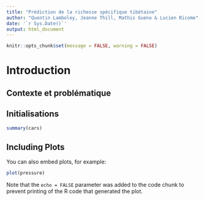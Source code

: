 ```yaml
---
title: "Prédiction de la richesse spécifique tibétaine"
author: "Quentin Lamboley, Jeanne Thill, Mathis Gueno & Lucien Ricome"
date: '`r Sys.Date()`'
output: html_document
---
```


```r
knitr::opts_chunk$set(message = FALSE, warning = FALSE)
```

# Introduction

## Contexte et problématique


## Initialisations

```r
summary(cars)
```

## Including Plots

You can also embed plots, for example:

```r
plot(pressure)
```

Note that the `echo = FALSE` parameter was added to the code chunk to prevent printing of the R code that generated the plot.
